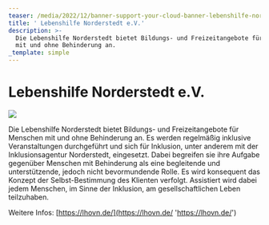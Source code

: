 ```yaml
---
teaser: /media/2022/12/banner-support-your-cloud-banner-lebenshilfe-norderstedt-1.jpg
title: ' Lebenshilfe Norderstedt e.V.'
description: >-
  Die Lebenshilfe Norderstedt bietet Bildungs- und Freizeitangebote für Menschen
  mit und ohne Behinderung an.
_template: simple
---
```


# Lebenshilfe Norderstedt e.V.

![](/media/2022/12/banner-support-your-cloud-banner-lebenshilfe-norderstedt-1.jpg)

Die Lebenshilfe Norderstedt bietet Bildungs- und Freizeitangebote für Menschen mit und ohne Behinderung an. Es werden regelmäßig inklusive Veranstaltungen durchgeführt und sich für Inklusion, unter anderem mit der Inklusionsagentur Norderstedt, eingesetzt. Dabei begreifen sie ihre Aufgabe gegenüber Menschen mit Behinderung als eine begleitende und unterstützende, jedoch nicht bevormundende Rolle. Es wird konsequent das Konzept der Selbst-Bestimmung des Klienten verfolgt. Assistiert wird dabei jedem Menschen, im Sinne der Inklusion, am gesellschaftlichen Leben teilzuhaben.

Weitere Infos: [https://lhovn.de/](https://lhovn.de/ 'https://lhovn.de/')
